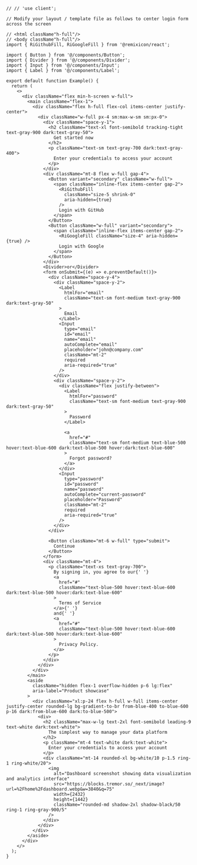 ````tsx
// // 'use client';

// Modify your layout / template file as follows to center login form across the screen

// <html className"h-full"/>
// <body className"h-full"/>
import { RiGithubFill, RiGoogleFill } from '@remixicon/react';

import { Button } from '@/components/Button';
import { Divider } from '@/components/Divider';
import { Input } from '@/components/Input';
import { Label } from '@/components/Label';

export default function Example() {
  return (
    <>
      <div className="flex min-h-screen w-full">
        <main className="flex-1">
          <div className="flex h-full flex-col items-center justify-center">
            <div className="w-full px-4 sm:max-w-sm sm:px-0">
              <div className="space-y-1">
                <h2 className="text-xl font-semibold tracking-tight text-gray-900 dark:text-gray-50">
                  Get started now
                </h2>
                <p className="text-sm text-gray-700 dark:text-gray-400">
                  Enter your credentials to access your account
                </p>
              </div>
              <div className="mt-8 flex w-full gap-4">
                <Button variant="secondary" className="w-full">
                  <span className="inline-flex items-center gap-2">
                    <RiGithubFill
                      className="size-5 shrink-0"
                      aria-hidden={true}
                    />
                    Login with GitHub
                  </span>
                </Button>
                <Button className="w-full" variant="secondary">
                  <span className="inline-flex items-center gap-2">
                    <RiGoogleFill className="size-4" aria-hidden={true} />
                    Login with Google
                  </span>
                </Button>
              </div>
              <Divider>or</Divider>
              <form onSubmit={(e) => e.preventDefault()}>
                <div className="space-y-4">
                  <div className="space-y-2">
                    <Label
                      htmlFor="email"
                      className="text-sm font-medium text-gray-900 dark:text-gray-50"
                    >
                      Email
                    </Label>
                    <Input
                      type="email"
                      id="email"
                      name="email"
                      autoComplete="email"
                      placeholder="john@company.com"
                      className="mt-2"
                      required
                      aria-required="true"
                    />
                  </div>
                  <div className="space-y-2">
                    <div className="flex justify-between">
                      <Label
                        htmlFor="password"
                        className="text-sm font-medium text-gray-900 dark:text-gray-50"
                      >
                        Password
                      </Label>

                      <a
                        href="#"
                        className="text-sm font-medium text-blue-500 hover:text-blue-600 dark:text-blue-500 hover:dark:text-blue-600"
                      >
                        Forgot password?
                      </a>
                    </div>
                    <Input
                      type="password"
                      id="password"
                      name="password"
                      autoComplete="current-password"
                      placeholder="Password"
                      className="mt-2"
                      required
                      aria-required="true"
                    />
                  </div>
                </div>

                <Button className="mt-6 w-full" type="submit">
                  Continue
                </Button>
              </form>
              <div className="mt-4">
                <p className="text-xs text-gray-700">
                  By signing in, you agree to our{' '}
                  <a
                    href="#"
                    className="text-blue-500 hover:text-blue-600 dark:text-blue-500 hover:dark:text-blue-600"
                  >
                    Terms of Service
                  </a>{' '}
                  and{' '}
                  <a
                    href="#"
                    className="text-blue-500 hover:text-blue-600 dark:text-blue-500 hover:dark:text-blue-600"
                  >
                    Privacy Policy.
                  </a>
                </p>
              </div>
            </div>
          </div>
        </main>
        <aside
          className="hidden flex-1 overflow-hidden p-6 lg:flex"
          aria-label="Product showcase"
        >
          <div className="xl:p-24 flex h-full w-full items-center justify-center rounded-lg bg-gradient-to-br from-blue-400 to-blue-600 p-16 dark:from-blue-600 dark:to-blue-500">
            <div>
              <h2 className="max-w-lg text-2xl font-semibold leading-9 text-white dark:text-white">
                The simplest way to manage your data platform
              </h2>
              <p className="mt-4 text-white dark:text-white">
                Enter your credentials to access your account
              </p>
              <div className="mt-14 rounded-xl bg-white/10 p-1.5 ring-1 ring-white/20">
                <img
                  alt="Dashboard screenshot showing data visualization and analytics interface"
                  src="https://blocks.tremor.so/_next/image?url=%2Fhome%2Fdashboard.webp&w=3840&q=75"
                  width={2432}
                  height={1442}
                  className="rounded-md shadow-2xl shadow-black/50 ring-1 ring-gray-900/5"
                />
              </div>
            </div>
          </div>
        </aside>
      </div>
    </>
  );
}

````
